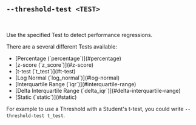 
## `--threshold-test <TEST>`

<br />

Use the specified Test to detect performance regressions.

There are a several different Tests available:

<ul>
  <li>[Percentage (`percentage`)](#percentage)</li>
  <li>[z-score (`z_score`)](#z-score)</li>
  <li>[t-test (`t_test`)](#t-test)</li>
  <li>[Log Normal (`log_normal`)](#log-normal)</li>
  <li>[Interquartile Range (`iqr`)](#interquartile-range)</li>
  <li>[Delta Interquartile Range (`delta_iqr`)](#delta-interquartile-range)</li>
  <li>[Static (`static`)](#static)</li>
</ul>

For example to use a Threshold with a Student's t-test,
you could write `--threshold-test t_test`.

<Percentage />
<ZScore />
<TTest />
<LogNormal />
<Iqr />
<DeltaIqr />
<Static />

